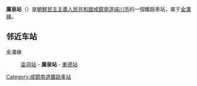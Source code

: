 {{unreferenced|time=2015-02-18T05:59:40+00:00}}
{{朝鮮半島車站資訊
|公司色 = blue
|文字色 = 
|站名 = 廣泉站
|圖片 = 
|pxl = 
|圖片說明 =
|前一站 = [[畓洞站|畓洞]]
|前一站距離 = 8.6
|後一站距離 = 9.2
|後一站 = [[東德站|東德]]
|所屬路線 = [[金溝線|金溝線]]
|距離 = 14.1
|起點站 = [[汝海津站|汝海津]]
|諺文 = 광천역
|朝鮮漢字 = 廣泉驛
|文觀部式 = 
|馬-賴式 = Kwangch'ŏn-yŏk
|副站名 = 
|車站編號 = 
|停站路線數 = 
|所屬公司 = [[朝鮮民主主義人民共和國鐵道省|朝鮮民主主義人民共和國鐵道省]]
|所在地 =[[咸鏡南道|咸鏡南道]][[端川市|端川市]]
|車站構造 = 地面车站
|月台配置 = 
|啟用年月日 =
|廢站年月日 = 
|上下車人次 = 
|統計年度 = 
|轉車 = 
|備註 = 
|全寬備註 = 
}}

'''廣泉站'''（{{lang-ko|광천역}}）是[[朝鮮民主主義人民共和國|朝鮮民主主義人民共和國]][[咸鏡南道|咸鏡南道]][[端川市|端川市]]的一個鐵路車站，属于[[金溝線|金溝線]]。

==邻近车站==
金溝線
:[[畓洞站|畓洞站]] - '''廣泉站''' - [[東德站|東德站]]

{{朝鲜铁路小作品}}

{{金溝線}}

[[Category:咸鏡南道鐵路車站|Category:咸鏡南道鐵路車站]]
